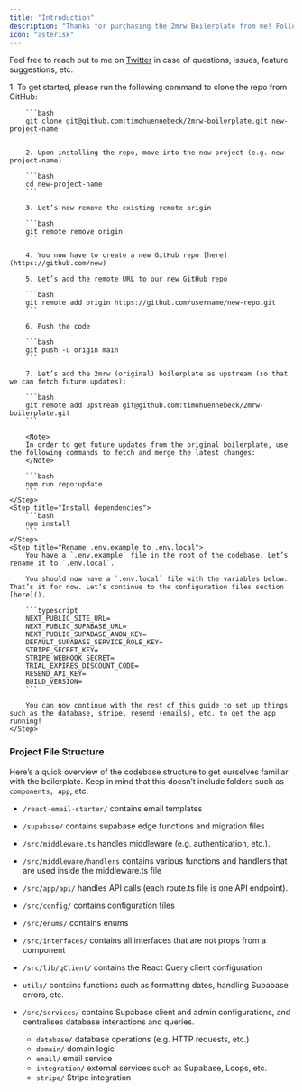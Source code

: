 ```yaml
---
title: "Introduction"
description: "Thanks for purchasing the 2mrw Boilerplate from me! Follow along to get the app up and running in 10-15 minutes!"
icon: "asterisk"
---
```


Feel free to reach out to me on [Twitter](https://www.x.com/timohuennebeck) in case of questions, issues, feature suggestions, etc.

<Steps>
    <Step title="Clone The Boilerplate From GitHub">
        1. To get started, please run the following command to clone the repo from GitHub:

        ```bash
        git clone git@github.com:timohuennebeck/2mrw-boilerplate.git new-project-name
        ```

        2. Upon installing the repo, move into the new project (e.g. new-project-name)

        ```bash
        cd new-project-name
        ```

        3. Let’s now remove the existing remote origin

        ```bash
        git remote remove origin
        ```

        4. You now have to create a new GitHub repo [here](https://github.com/new)

        5. Let’s add the remote URL to our new GitHub repo

        ```bash
        git remote add origin https://github.com/username/new-repo.git
        ```

        6. Push the code

        ```bash
        git push -u origin main
        ```

        7. Let’s add the 2mrw (original) boilerplate as upstream (so that we can fetch future updates):

        ```bash
        git remote add upstream git@github.com:timohuennebeck/2mrw-boilerplate.git
        ```

        <Note>
        In order to get future updates from the original boilerplate, use the following commands to fetch and merge the latest changes:
        </Note>

        ```bash
        npm run repo:update
        ```
    </Step>
    <Step title="Install dependencies">
        ```bash
        npm install
        ```
    </Step>
    <Step title="Rename .env.example to .env.local">
        You have a `.env.example` file in the root of the codebase. Let’s rename it to `.env.local`.

        You should now have a `.env.local` file with the variables below. That’s it for now. Let’s continue to the configuration files section [here]().

        ```typescript
        NEXT_PUBLIC_SITE_URL=
        NEXT_PUBLIC_SUPABASE_URL=
        NEXT_PUBLIC_SUPABASE_ANON_KEY=
        DEFAULT_SUPABASE_SERVICE_ROLE_KEY=
        STRIPE_SECRET_KEY=
        STRIPE_WEBHOOK_SECRET=
        TRIAL_EXPIRES_DISCOUNT_CODE=
        RESEND_API_KEY=
        BUILD_VERSION=
        ```

        You can now continue with the rest of this guide to set up things such as the database, stripe, resend (emails), etc. to get the app running!
    </Step>

</Steps>

### Project File Structure

Here’s a quick overview of the codebase structure to get ourselves familiar with the boilerplate. Keep in mind that this doesn’t include folders such as `components, app`, etc.

-   `/react-email-starter/` contains email templates

-   `/supabase/` contains supabase edge functions and migration files

-   `/src/middleware.ts` handles middleware (e.g. authentication, etc.).

-   `/src/middleware/handlers` contains various functions and handlers that are used inside the middleware.ts file

-   `/src/app/api/` handles API calls (each route.ts file is one API endpoint).

-   `/src/config/` contains configuration files

-   `/src/enums/` contains enums

-   `/src/interfaces/` contains all interfaces that are not props from a component

-   `/src/lib/qClient/` contains the React Query client configuration

-   `utils/` contains functions such as formatting dates, handling Supabase errors, etc.

-   `/src/services/` contains Supabase client and admin configurations, and centralises database interactions and queries.

    -   `database/` database operations (e.g. HTTP requests, etc.)
    -   `domain/` domain logic
    -   `email/` email service
    -   `integration/` external services such as Supabase, Loops, etc.
    -   `stripe/` Stripe integration

